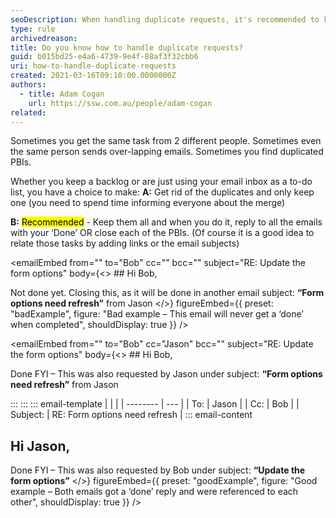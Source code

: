 ```yaml
---
seoDescription: When handling duplicate requests, it's recommended to keep all duplicates and reply to each email or close each task individually. This approach ensures that you don't miss any updates and keeps your records organized.
type: rule
archivedreason:
title: Do you know how to handle duplicate requests?
guid: b015bd25-e4a6-4739-9e4f-88af3f32cbb6
uri: how-to-handle-duplicate-requests
created: 2021-03-16T09:10:00.0000000Z
authors:
  - title: Adam Cogan
    url: https://ssw.com.au/people/adam-cogan
related:
---
```


Sometimes you get the same task from 2 different people. Sometimes even the same person sends over-lapping emails. Sometimes you find duplicated PBIs.

Whether you keep a backlog or are just using your email inbox as a to-do list, you have a choice to make:
**A:** Get rid of the duplicates and only keep one (you need to spend time informing everyone about the merge)

**B:** <mark>Recommended</mark> - Keep them all and when you do it, reply to all the emails with your ‘Done’ OR close each of the PBIs. (Of course it is a good idea to relate those tasks by adding links or the email subjects)

<emailEmbed
  from=""
  to="Bob"
  cc=""
  bcc=""
  subject="RE: Update the form options"
  body={<>
    ## Hi Bob,

Not done yet. Closing this, as it will be done in another email subject: **“Form options need refresh”** from Jason
  </>}
  figureEmbed={{
    preset: "badExample",
    figure: "Bad example – This email will never get a ‘done’ when completed",
    shouldDisplay: true
  }}
/>

<emailEmbed
  from=""
  to="Bob"
  cc="Jason"
  bcc=""
  subject="RE: Update the form options"
  body={<>
    ## Hi Bob,

Done
FYI – This was also requested by Jason under subject: **“Form options need refresh”** from Jason

:::
:::
::: email-template
| | |
| -------- | --- |
| To: | Jason |
| Cc: | Bob |
| Subject: | RE: Form options need refresh |
::: email-content

## Hi Jason,

Done
FYI – This was also requested by Bob under subject: **“Update the form options”**
  </>}
  figureEmbed={{
    preset: "goodExample",
    figure: "Good example – Both emails got a ‘done’ reply and were referenced to each other",
    shouldDisplay: true
  }}
/>